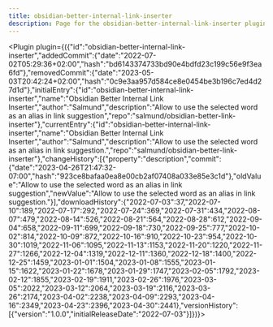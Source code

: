 ---
title: obsidian-better-internal-link-inserter
description: Page for the obsidian-better-internal-link-inserter plugin.
---


<Plugin plugin={({"id":"obsidian-better-internal-link-inserter","addedCommit":{"date":"2022-07-02T05:29:36+02:00","hash":"bd6143374733bd90e4bdfd23c199c56e9f3ea6fd"},"removedCommit":{"date":"2023-05-03T20:42:24+02:00","hash":"0c9e3aa957d584ce8e0454be3b196c7ed4d27d1d"},"initialEntry":{"id":"obsidian-better-internal-link-inserter","name":"Obsidian Better Internal Link Inserter","author":"Salmund","description":"Allow to use the selected word as an alias in link suggestion","repo":"salmund/obsidian-better-link-inserter"},"currentEntry":{"id":"obsidian-better-internal-link-inserter","name":"Obsidian Better Internal Link Inserter","author":"Salmund","description":"Allow to use the selected word as an alias in link suggestion.","repo":"salmund/obsidian-better-link-inserter"},"changeHistory":[{"property":"description","commit":{"date":"2023-04-26T21:47:32-07:00","hash":"923ce8bafaa0ea8e00cb2af07408a033e85e3c1d"},"oldValue":"Allow to use the selected word as an alias in link suggestion","newValue":"Allow to use the selected word as an alias in link suggestion."}],"downloadHistory":{"2022-07-03":37,"2022-07-10":189,"2022-07-17":292,"2022-07-24":369,"2022-07-31":434,"2022-08-07":479,"2022-08-14":526,"2022-08-21":564,"2022-08-28":612,"2022-09-04":658,"2022-09-11":699,"2022-09-18":730,"2022-09-25":777,"2022-10-02":814,"2022-10-09":872,"2022-10-16":910,"2022-10-23":954,"2022-10-30":1019,"2022-11-06":1095,"2022-11-13":1153,"2022-11-20":1220,"2022-11-27":1266,"2022-12-04":1319,"2022-12-11":1360,"2022-12-18":1400,"2022-12-25":1459,"2023-01-01":1504,"2023-01-08":1555,"2023-01-15":1622,"2023-01-22":1678,"2023-01-29":1747,"2023-02-05":1792,"2023-02-12":1855,"2023-02-19":1911,"2023-02-26":1976,"2023-03-05":2022,"2023-03-12":2064,"2023-03-19":2116,"2023-03-26":2174,"2023-04-02":2238,"2023-04-09":2293,"2023-04-16":2349,"2023-04-23":2396,"2023-04-30":2441},"versionHistory":[{"version":"1.0.0","initialReleaseDate":"2022-07-03"}]})}></Plugin>